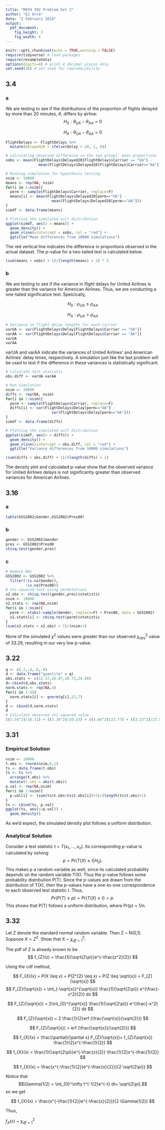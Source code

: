 ```yaml
---
title: "MATH 392 Problem Set 2"
author: "EJ Arce"
date: "2 February 2018"
output: 
  pdf_document:
    fig_height: 3
    fig_width: 6
---
```



```r
knitr::opts_chunk$set(echo = TRUE,warning = FALSE)
require(tidyverse) # load packages
require(resampledata)
options(digits=4) # print 4 decimal places only
set.seed(30) # set seed for reproducibility
```

## 3.4

### a
We are testing to see if the distributions of the proportion of flights delayed by more than 20 minutes, $\theta$, differs by airline:
$$
H_0: \theta_{UA} - \theta_{AA} = 0
$$
  
$$
H_A: \theta_{UA} - \theta_{AA} = 0
$$

```r
FlightDelays <- FlightDelays %>%
  mutate(Delayed20 = ifelse(Delay > 20, 1, 0))

# Calculating observed difference in the two groups' mean proportions
xobs <- mean(FlightDelays$Delayed20[FlightDelays$Carrier == "UA"] -
               mean(FlightDelays$Delayed20[FlightDelays$Carrier=="AA"]))

# Running simulation for hypothesis testing
nsim <- 10000
means <- rep(NA, nsim)
for(i in 1:nsim){
  perm <- sample(FlightDelays$Carrier, replace=F)
  means[i] <- mean(FlightDelays$Delayed20[perm=="UA"] - 
                     mean(FlightDelays$Delayed20[perm=="AA"]))
}
simdf <- data.frame(means)

# Plotting the simulated null distribution
ggplot(simdf, aes(x = means)) +
  geom_density() +
  geom_vline(xintercept = xobs, col = "red") +
  ggtitle("Mean differences from 10000 simulations")
```

The red vertical line indicates the difference in proportions observed in the actual dataset. The p-value for a two-tailed test is calculated below.

```r
(sum(means > xobs) + 1)/(length(means) + 1) * 2
```

### b

We are testing to see if the variance in flight delays for United Airlines is greater than the variance for American Airlines. Thus, we are conducting a one-tailed significance test. Speicically,


$$
H_0: \rho_{UA} \leq \rho_{AA}
$$
  
$$
H_A: \rho_{UA} >\rho_{AA}
$$

```r
# Variance in flight delay lengths for each carrier
varUA <- var(FlightDelays$Delay[FlightDelays$Carrier == "UA"])
varAA <- var(FlightDelays$Delay[FlightDelays$Carrier == "AA"])
varUA
varAA
```

varUA and varAA indicate the variances of United Airlines' and American Airlines' delay times, respectively. A simulation just like the last problem will be used to test if the difference in these variances is statistically significant.

```r
# Calculate test statistic
obs.diff <- varUA-varAA

# Run simulation
nsim <- 10000
diffs <- rep(NA, nsim)
for(i in 1:nsim){
  perm <- sample(FlightDelays$Carrier, replace=F)
  diffs[i] <- var(FlightDelays$Delay[perm=="UA"] - 
                     var(FlightDelays$Delay[perm=="AA"]))
}
simdf <- data.frame(diffs)

# Plotting the simulated null distribution
ggplot(simdf, aes(x = diffs)) +
  geom_density() +
  geom_vline(xintercept = obs.diff, col = "red") +
  ggtitle("Variance differences from 10000 simulations")
```

```r
(sum(diffs > obs.diff) + 1)/(length(diffs) + 1)
```

The density plot and calculated p-value show that the observed variance for United Airlines delays is not significantly greater than observed variances for American Airlines.

## 3.16

### a

```r
table(GSS2002$Gender,GSS2002$Pres00)
```

### b

```r
gender <- GSS2002$Gender
pres <- GSS2002$Pres00
chisq.test(gender,pres)
```

### c

```r
# Remove NAs
GSS2002 <- GSS2002 %>%
  filter(!is.na(Gender),
         !is.na(Pres00))
# Chi-squared test using permutations
x2.obs <- chisq.test(gender,pres)$statistic
nsim <- 10000
x2.stats <- rep(NA,nsim)
for(i in 1:nsim){
  perm <- xtabs(~sample(Gender, replace=F) + Pres00, data = GSS2002)
  x2.stats[i] <- chisq.test(perm)$statistic
}
(sum(x2.stats > x2.obs) + 1)/(nsim+1)
```

None of the simulated $\chi^{2}$ values were greater than our observed $\chi^{2}_{obs}$ value of 33.29, resulting in our very low p-value.

## 3.22

```r
q <- c(.2,.4,.6,.8)
d <- data.frame("quantile" = q)
obs.stats <- c(12.57,16.87,20.73,24.66)
d<-cbind(d,obs.stats)
norm.stats <- rep(NA,4)
for(i in 1:4){
  norm.stats[i] <- qnorm(q[i],22,7)
}
d <- cbind(d,norm.stats)
d
# Calculate observed chi-squared value
((3.54^2)/16.11) + ((3.36^2)/20.23) + ((3.04^2)/23.77) + ((3.23^2)/27.89)
```

## 3.31

### Empirical Solution

```r
nsim <- 10000
t.obs <- rnorm(nsim,0,1)
ts <- data.frame(t.obs)
ts <- ts %>%
  arrange(t.obs) %>%
  mutate(t.obs = abs(t.obs))
p.val <- rep(NA,nsim)
for(i in 1:nsim){
  p.val[i] <- (sum(ts$t.obs>ts$t.obs[i])+1)/(length(ts$t.obs)+1)
}
ts <- cbind(ts, p.val)
ggplot(ts, aes(x=p.val)) +
  geom_density()
```

As we'd expect, the simulated density plot follows a uniform distribution.

### Analytical Solution
Consider a test statistic t = $T(x_{1},...,x_{n})$. Its corresponding p-value is calculated by solving
$$
p = Pr(T(X) \geq t|H_{0}).
$$
This makes p a random variable as well, since its calculated probability depends on the random variable T(X). Thus the p-value follows some probability distribution P(T). Since the p-values are drawn from the distribution of T(X), then the p-values have a one-to-one correspondence to each observed test statistic t. Thus,
$$
Pr(P(T) \geq p) = Pr(T(X) \geq t) = p.
$$
This shows that P(T) follows a uniform distribution, where Pr(p) = 1/n.

## 3.32

Let Z denote the standard normal random variable. Then Z ~ N(0,1). Suppose $X = Z^{2}$. Show that X ~ $\chi^{2}_{df=1}$.

The pdf of Z is already known to be
$$
f_{Z}(z) = \frac{1}{\sqrt{2\pi}}e^{-\frac{z^2}{2}}
$$

Using the cdf method,

$$
F_{X}(x) = P(X \leq x) = P(Z^{2} \leq x) = P(Z \leq \sqrt{x}) = F_{Z}(\sqrt{x})
$$
$$
F_{Z}(\sqrt{x}) =
\int_{-\sqrt{x}}^{\sqrt{x}}
\frac{1}{\sqrt{2\pi}}
e^{\frac{-x^2}{2}}
dx
$$

$$
F_{Z}(\sqrt{x}) =
2\int_{0}^{\sqrt{x}}
\frac{1}{\sqrt{2\pi}}
e^{\frac{-x^2}{2}}
dx
$$

$$
F_{Z}(\sqrt{x}) = 2 \frac{1}{2}erf (\frac{\sqrt{x}}{\sqrt{2}})
$$

$$
F_{Z}(\sqrt{x}) = erf (\frac{\sqrt{x}}{\sqrt{2}})
$$

$$
f_{X}(x) =
\frac{\partial}{\partial x} F_{Z}(\sqrt{x})=
f_{Z}(\sqrt{x}) \frac{1}{2}x^{-\frac{1}{2}}
$$

$$
f_{X}(x) =
\frac{1}{\sqrt{2\pi}}e^{-\frac{x}{2}} \frac{1}{2}x^{-\frac{1}{2}}
$$

$$
f_{X}(x) = \frac{x^{-\frac{1}{2}}e^{-\frac{x}{2}}}{2 \sqrt{2\pi}}
$$

Notice that 
$$\Gamma(1/2) =
\int_{0}^\infty t^{-1/2}e^{-t} dt=
\sqrt{2\pi},$$
so we get

$$
f_{X}(x) = \frac{x^{-\frac{1}{2}}e^{-\frac{x}{2}}}{2 \Gamma(1/2)}
$$

Thus,

$f_{X}(x)$ ~ $\chi^2_{df = 1}$